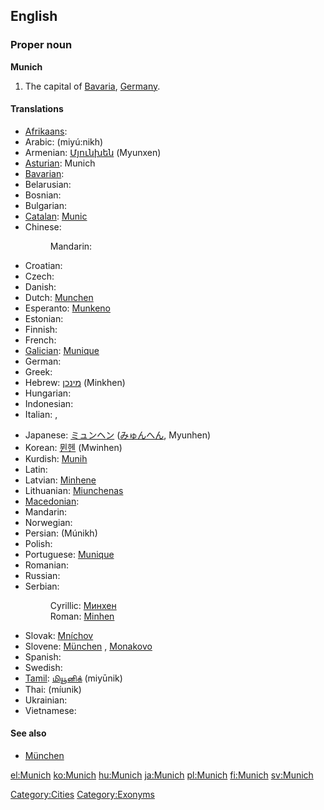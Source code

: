 ==English==
{{wikipedia}}

===Proper noun===
'''Munich'''

# The capital of [[Bavaria]], [[Germany]].

====Translations====
{{trans-top|capital of Bavaria}}
* [[Afrikaans]]: {{t-|af|München|xs=Afrikaans}}
* Arabic: {{Arab|[[ميونخ]]}} (miyú:nikh)
* Armenian: [[Մյունխեն]] (Myunxen)
* [[Asturian]]: Munich
* [[Bavarian]]: {{tø|bar|Minga}}
* Belarusian: {{t|be|Мюнхэн|m|tr=Mjúnxen|xs=Belarusian}}
* Bosnian: {{t-|bs|Minhen|m}}
* Bulgarian: {{t+|bg|Мюнхен|m|tr=Mjúnkhen}}
* [[Catalan]]: [[Munic]]
* Chinese:
*: Mandarin: {{t|cmn|慕尼黑|tr=Mùníhēi|sc=Hani}}
* Croatian: {{t-|hr|Minhen|m}}
* Czech: {{t-|cs|Mnichov|m}}
* Danish: {{t-|da|München}}
* Dutch: [[Munchen]]
* Esperanto: [[Munkeno]]
* Estonian: {{t-|et|München}}
* Finnish: {{t+|fi|München}}
* French: {{t-|fr|Munich}}
* [[Galician]]: [[Munique]]
* German: {{t+|de|München|n}}
* Greek: {{t+|el|Μόναχο|n|tr=mónaxo}}
* Hebrew: [[מינכן]] (Minkhen)
* Hungarian: {{t+|hu|München}}
* Indonesian: {{t-|id|Muenchen|xs=Indonesian}}
* Italian: {{t-|it|Monaco|f}}, {{t+|it|Monaco di Baviera|f}}
{{trans-mid}}
* Japanese: [[ミュンヘン]] ([[みゅんへん]], Myunhen)
* Korean: [[뮌헨]] (Mwinhen)
* Kurdish: [[Munih]]
* Latin: {{t-|la|Monachium}}
* Latvian: [[Minhene]]
* Lithuanian: [[Miunchenas]]
* [[Macedonian]]: {{t-|mk|Минхен|m|tr=Mínhen}}
* Mandarin: {{t|cmn| 慕尼黑|sc=Hani}}
* Norwegian: {{t+|no|München}}
* Persian: {{fa-Arab|[[مونیخ]]}} (Múnikh)
* Polish: {{t+|pl|Monachium|m}}
* Portuguese: [[Munique]] {{m}}
* Romanian: {{t-|ro|München}}
* Russian: {{t-|ru|Мюнхен|m|tr=Mjúnxen}}
* Serbian:
*: Cyrillic: [[Минхен#Serbian|Минхен]] {{m}}
*: Roman: [[Minhen#Serbian|Minhen]] {{m}}
* Slovak: [[Mníchov]] {{m}}
* Slovene: [[München]] {{m}}, [[Monakovo]] {{n}}
* Spanish: {{t+|es|Múnich|m}}
* Swedish: {{t+|sv|München}}
* [[Tamil]]: [[மியூனிக்]] (miyūnik)
* Thai: {{Thai|[[มิวนิก]]}} (míunik)
* Ukrainian: {{t-|uk|Мюнхен|m|tr=Mjúnxen|xs=Ukrainian}}
* Vietnamese: {{t-|vi|München|xs=Vietnamese}}
{{trans-bottom}}

====See also====
* [[München]]

[[Category:Cities]]
[[Category:Exonyms]]

[[el:Munich]]
[[ko:Munich]]
[[hu:Munich]]
[[ja:Munich]]
[[pl:Munich]]
[[fi:Munich]]
[[sv:Munich]]